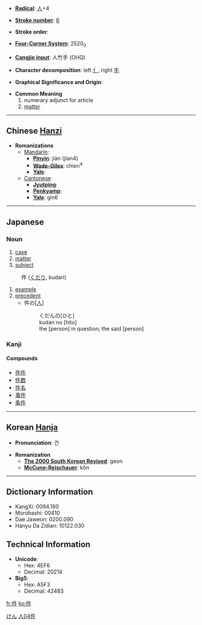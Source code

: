 * '''[[Wiktionary:Chinese radical index| Radical]]''': [[Wiktionary:Chinese radical index 人|人]]+4

* '''[[Wiktionary:Chinese total strokes index|Stroke number]]''': [[Wiktionary:Chinese total strokes index 6|6]]

* '''Stroke order''': 

* '''[[Wiktionary:Chinese four corner index|Four-Corner System]]''': 2520<sub>0</sub>

* '''[[Wiktionary:Chinese Cangjie index|Cangjie input]]''': 人竹手 (OHQ)

* '''Character decomposition''': left [[亻]], right [[牛]]

* '''Graphical Significance and Origin''': 

* '''Common Meaning'''
*#numerary adjunct for article
*# [[matter]]


----

== Chinese [[Hanzi]] ==

* '''Romanizations'''
** [[Mandarin]]:
*** '''[[Pinyin]]''': jiàn (jian4)
*** '''[[Wade-Giles]]''': chien<sup>4</sup>
*** '''[[Yale]]''': 
**[[Cantonese]]
***'''[[Jyutping]]''':
***'''[[Penkyamp]]''': 
***'''[[Yale]]''': gin6

----

== Japanese ==
[[Category:Japanese language|けん]]
===Noun===
{{janoun|けん|ken}}
# [[case]]
# [[matter]]
# [[subject]]

{{janoun|くだん|kudan}}
: 件 ([[くだり]], kudari)
# [[example]]
# [[precedent]]
#*件の<nowiki>[</nowiki>[[人]]<nowiki>]</nowiki>
#*:くだんの[ひと]
#*:kudan no [hito]
#*:the [person] in question; the said [person]

===Kanji===
{{kanji|[[けん]] (ken)|くだり (kudari), [[くだん]] (kudan)}}

====Compounds====
*[[件件]]
*[[件数]]
*[[件名]]
*[[事件]]
*[[条件]]

----

== Korean [[Hanja]] ==

* '''Pronunciation''': 건

* '''Romanization'''
** '''[[The 2000 South Korean Revised Romanization|The 2000 South Korean Revised]]''': geon
** '''[[McCune-Reischauer]]''': kŏn


----

== Dictionary Information ==

* KangXi: 0094.180
* Morohashi: 00410
* Dae Jaweon: 0200.090
* Hanyu Da Zidian: 10122.030

== Technical Information ==

* '''Unicode''':
** Hex: 4EF6
** Decimal: 20214
* '''Big5''':
** Hex: A5F3
** Decimal: 42483

[[Category:Japanese kanji|人04件]]

[[fr:件]]
[[ko:件]]